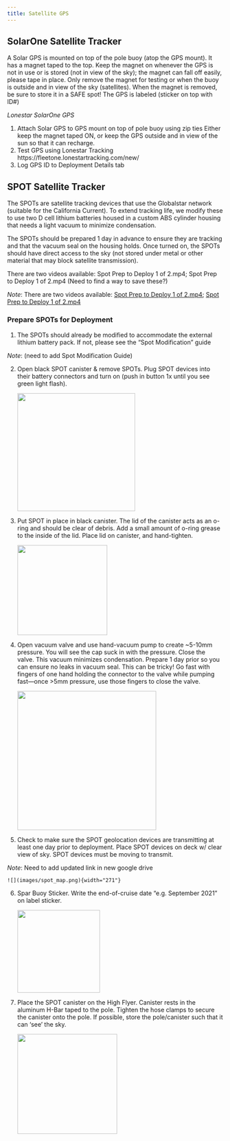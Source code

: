 ```yaml
---
title: Satellite GPS 
---
```


## SolarOne Satellite Tracker

A Solar GPS is mounted on top of the pole buoy (atop the GPS mount). It has a magnet taped to the top. Keep the magnet on whenever the GPS is not in use or is stored (not in view of the sky); the magnet can fall off easily, please tape in place. Only remove the magnet for testing or when the buoy is outside and in view of the sky (satellites). When the magnet is removed, be sure to store it in a SAFE spot! The GPS is labeled (sticker on top with ID#)

*Lonestar SolarOne GPS*

1.  Attach Solar GPS to GPS mount on top of pole buoy using zip ties Either keep the magnet taped ON, or keep the GPS outside and in view of the sun so that it can recharge.
2.  Test GPS using Lonestar Tracking https://fleetone.lonestartracking.com/new/
3.  Log GPS ID to Deployment Details tab

## SPOT Satellite Tracker

The SPOTs are satellite tracking devices that use the Globalstar network (suitable for the California Current). To extend tracking life, we modify these to use two D cell lithium batteries housed in a custom ABS cylinder housing that needs a light vacuum to minimize condensation.

The SPOTs should be prepared 1 day in advance to ensure they are tracking and that the vacuum seal on the housing holds. Once turned on, the SPOTs should have direct access to the sky (not stored under metal or other material that may block satellite transmission).

There are two videos available: Spot Prep to Deploy 1 of 2.mp4; Spot Prep to Deploy 1 of 2.mp4 (Need to find a way to save these?)

::: callout-important
*Note*: There are two videos available: [Spot Prep to Deploy 1 of 2.mp4](https://drive.google.com/file/d/1w4ecg0xlKwXozmc9E7GWx824odp1JBsd/view?usp=drive_link); [Spot Prep to Deploy 1 of 2.mp4](https://drive.google.com/file/d/1m6HRSEPHhXI4LQqr6bjOgRKJnFEugY2r/view?usp=drive_link)
:::

### Prepare SPOTs for Deployment

1.  The SPOTs should already be modified to accommodate the external lithium battery pack. If not, please see the “Spot Modification” guide

::: callout-important
*Note*: (need to add Spot Modification Guide)
:::

2.  Open black SPOT canister & remove SPOTs. Plug SPOT devices into their battery connectors and turn on (push in button 1x until you see green light flash).

    ![](images/SpotBatteryPlug.JPG){width="274"}

3.  Put SPOT in place in black canister. The lid of the canister acts as an o-ring and should be clear of debris. Add a small amount of o-ring grease to the inside of the lid. Place lid on canister, and hand-tighten.

    ![](images/spotOpenTop.JPG){width="209"}

4.  Open vacuum valve and use hand-vacuum pump to create \~5-10mm pressure. You will see the cap suck in with the pressure. Close the valve. This vacuum minimizes condensation. Prepare 1 day prior so you can ensure no leaks in vacuum seal. This can be tricky! Go fast with fingers of one hand holding the connector to the valve while pumping fast—once \>5mm pressure, use those fingers to close the valve.

    ![](images/spot_vacuum.png){width="323"}

5.  Check to make sure the SPOT geolocation devices are transmitting at least one day prior to deployment. Place SPOT devices on deck w/ clear view of sky. SPOT devices must be moving to transmit. 

::: callout-important
*Note*: Need to add updated link in new google drive
:::

    ![](images/spot_map.png){width="271"}

6.  Spar Buoy Sticker. Write the end-of-cruise date “e.g. September 2021” on label sticker.

    ![](images/spotSticker.JPG){width="192"}

7.  Place the SPOT canister on the High Flyer. Canister rests in the aluminum H-Bar taped to the pole. Tighten the hose clamps to secure the canister onto the pole. If possible, store the pole/canister such that it can ‘see’ the sky.

    ![](images/spotPlacement.JPG){width="232"}
